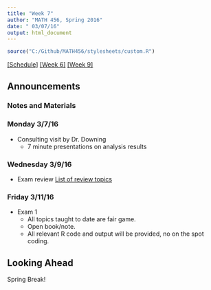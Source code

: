```yaml
---
title: "Week 7"
author: "MATH 456, Spring 2016"
date: " 03/07/16"
output: html_document
---
```

```r
source("C:/Github/MATH456/stylesheets/custom.R")
```
[[Schedule]](Schedule.html)  [[Week 6]](wk06.html) [[Week 9]](wk09.html)

## Announcements


### Notes and Materials

### Monday 3/7/16
* Consulting visit by Dr. Downing
    - 7 minute presentations on analysis results


### Wednesday 3/9/16
* Exam review [List of review topics](notes/Midterm_Studyguide.html)

### Friday 3/11/16

* Exam 1 
    - All topics taught to date are fair game. 
    - Open book/note. 
    - All relevant R code and output will be provided, no on the spot coding. 


## Looking Ahead
Spring Break!


